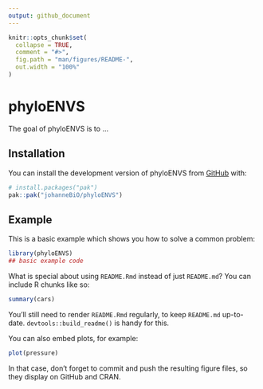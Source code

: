 ```yaml
---
output: github_document
---
```


<!-- README.md is generated from README.Rmd. Please edit that file -->

```r
knitr::opts_chunk$set(
  collapse = TRUE,
  comment = "#>",
  fig.path = "man/figures/README-",
  out.width = "100%"
)
```

# phyloENVS

<!-- badges: start -->
<!-- badges: end -->

The goal of phyloENVS is to ...

## Installation

You can install the development version of phyloENVS from [GitHub](https://github.com/) with:

``` r
# install.packages("pak")
pak::pak("johanneBiO/phyloENVS")
```

## Example

This is a basic example which shows you how to solve a common problem:

```r
library(phyloENVS)
## basic example code
```

What is special about using `README.Rmd` instead of just `README.md`? You can include R chunks like so:

```r
summary(cars)
```

You'll still need to render `README.Rmd` regularly, to keep `README.md` up-to-date. `devtools::build_readme()` is handy for this.

You can also embed plots, for example:

```r
plot(pressure)
```

In that case, don't forget to commit and push the resulting figure files, so they display on GitHub and CRAN.
